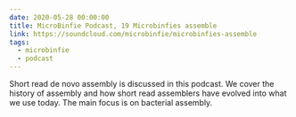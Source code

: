 ```yaml
---
date: 2020-05-28 00:00:00
title: MicroBinfie Podcast, 19 Microbinfies assemble
link: https://soundcloud.com/microbinfie/microbinfies-assemble
tags:
  - microbinfie
  - podcast
---
```

Short read de novo assembly is discussed in this podcast. We cover the
history of assembly and how short read assemblers have evolved into
what we use today. The main focus is on bacterial assembly.


